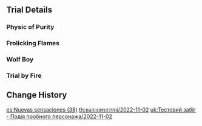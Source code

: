 {{Event
|name              = Test Run - Nahida, Yoimiya, Razor, Bennett
|image             = Test Run - Character Trial Event Nahida Yoimiya Razor Bennett.png
|type              = In-Game
|group             = Test Run
|time_known        = yes
|time_start        = 2022-11-02 11:00:00
|time_start_offset = GMT+8
|time_end          = 2022-11-18 17:59:59
}}

{{Test Run
|character_5_1 = Nahida
|rewards_5_1   = Primogem*20;Kalpalata Lotus*3;Fungal Spores*3
|party_5_1     = Xiangling, Lisa, Barbara
|character_5_2 = Yoimiya
|rewards_5_2   = Primogem*20;Naku Weed*3;Divining Scroll*3
|party_5_2     = Noelle,Xiangling
|character_4_1 = Razor
|rewards_4_1   = Adventurer's Experience*6;Wolfhook*3;Damaged Mask*3
|party_4_1     = Xiangling
|character_4_2 = Bennett
|rewards_4_2   = Mystic Enhancement Ore*3;Windwheel Aster*3;Treasure Hoarder Insignia*3
|party_4_2     = Xiangling
|wish          = The Moongrass' Enlightenment/2022-11-02
|wish2         = Tapestry of Golden Flames/2022-11-02
}}

==Trial Details==
===Physic of Purity===
{{Trial Character/Event/Header}}
{{Trial Character/Event
|character_name         = Nahida
|character_level        = 80
|constellation          = 0
|weapon_name            = A Thousand Floating Dreams
|weapon_level           = 80
|refinement             = 1
|artifact_flower        = Labyrinth Wayfarer
|artifact_feather       = Scholar of Vines
|artifact_sands         = A Time of Insight
|artifact_goblet        = Lamp of the Lost
|artifact_circlet       = Laurel Coronet
|artifact_level         = 20
|set1                   = Deepwood Memories
|set1_piece_bonus       = 4
|normal_attack_talent   = 8
|elemental_skill_talent = 8
|elemental_burst_talent = 8
|hp                     = 19,757
|atk                    = 1,154
|def                    = 598
|em                     = 701
|crit_rate              = 26.0%
|crit_dmg               = 91.9%
|er                     = 146.6%
}}
{{Trial Character/Event
|character_name         = Xiangling
|character_level        = 80
|constellation          = 0
|weapon_name            = Dragon's Bane
|weapon_level           = 80
|refinement             = 1
|artifact_flower        = Royal Flora
|artifact_feather       = Royal Plume
|artifact_sands         = Witch's End Time
|artifact_goblet        = Witch's Heart Flames
|artifact_circlet       = Witch's Scorching Hat
|artifact_level         = 20
|set1                   = Noblesse Oblige
|set1_piece_bonus       = 2
|set2                   = Crimson Witch of Flames
|set2_piece_bonus       = 2
|normal_attack_talent   = 8
|elemental_skill_talent = 8
|elemental_burst_talent = 8
|hp                     = 17,312
|atk                    = 1,390
|def                    = 712
|em                     = 418
|crit_rate              = 57.1%
|crit_dmg               = 91.9%
|er                     = 135.0%
|pyro_dmg               = 61.6%
}}
{{Trial Character/Event
|character_name         = Lisa
|character_level        = 80
|constellation          = 0
|weapon_name            = The Widsith
|weapon_level           = 80
|refinement             = 1
|artifact_flower        = Thundering Fury
|artifact_feather       = Survivor of Catastrophe
|artifact_sands         = Hourglass of Thunder
|artifact_goblet        = Omen of Thunderstorm
|artifact_circlet       = Thunder Summoner's Crown
|artifact_level         = 20
|set1                   = Thundering Fury
|set1_piece_bonus       = 4
|normal_attack_talent   = 8
|elemental_skill_talent = 8
|elemental_burst_talent = 8
|hp                     = 16,034
|atk                    = 1,478
|def                    = 616
|em                     = 217
|er                     = 135.0%
|crit_rate              = 57.1%
|crit_dmg               = 142.2%
|electro_dmg            = 61.6%
}}
{{Trial Character/Event
|character_name         = Barbara
|character_level        = 80
|constellation          = 0
|weapon_name            = Prototype Amber
|weapon_level           = 80
|refinement             = 1
|artifact_flower        = Maiden's Distant Love
|artifact_feather       = Maiden's Heart-Stricken Infatuation
|artifact_sands         = Maiden's Passing Youth
|artifact_goblet        = Maiden's Fleeting Leisure
|artifact_circlet       = Maiden's Fading Beauty
|artifact_level         = 20
|set1                   = Maiden Beloved
|set1_piece_bonus       = 4
|normal_attack_talent   = 8
|elemental_skill_talent = 8
|elemental_burst_talent = 8
|hp                     = 25,121
|atk                    = 1,099
|def                    = 712
|em                     = 145
|crit_rate              = 26.0%
|crit_dmg               = 91.9%
|healing                = 50.9%
|er                     = 186.8%
}}
{{Trial Character/Event/Footer}}

===Frolicking Flames===
{{Trial Character/Event/Header}}
{{Trial Character/Event
|character_name         = Yoimiya
|character_level        = 80
|constellation          = 0
|weapon_name            = Thundering Pulse
|weapon_level           = 80
|refinement             = 1
|artifact_flower        = Entangling Bloom
|artifact_feather       = Shaft of Remembrance
|artifact_sands         = Morning Dew's Moment
|artifact_goblet        = Hopeful Heart
|artifact_circlet       = Capricious Visage
|artifact_level         = 20
|set1                   = Shimenawa's Reminiscence
|set1_piece_bonus       = 4
|normal_attack_talent   = 8
|elemental_skill_talent = 8
|elemental_burst_talent = 8
|hp                     = 16,571
|atk                    = 2,053
|def                    = 655
|em                     = 105
|er                     = 135.0%
|crit_rate              = 40.4%
|crit_dmg               = 214.5%
|pyro_dmg               = 46.6%
}}
{{Trial Character/Event
|character_name         = Noelle
|character_level        = 80
|constellation          = 0
|weapon_name            = Whiteblind
|weapon_level           = 80
|refinement             = 1
|artifact_flower        = Bloom Times
|artifact_feather       = Plume of Luxury
|artifact_sands         = Song of Life
|artifact_goblet        = Calabash of Awakening
|artifact_circlet       = Skeletal Hat
|artifact_level         = 20
|set1                   = Husk of Opulent Dreams
|set1_piece_bonus       = 4
|normal_attack_talent   = 8
|elemental_skill_talent = 8
|elemental_burst_talent = 8
|hp                     = 18,483
|atk                    = 1,132
|def                    = 2,373
|em                     = 105
|crit_rate              = 26.0%
|crit_dmg               = 91.9%
|er                     = 186.8%
}}
{{Trial Character/Event
|character_name         = Xiangling
|character_level        = 80
|constellation          = 0
|weapon_name            = Dragon's Bane
|weapon_level           = 80
|refinement             = 1
|artifact_flower        = Royal Flora
|artifact_feather       = Royal Plume
|artifact_sands         = Witch's End Time
|artifact_goblet        = Witch's Heart Flames
|artifact_circlet       = Witch's Scorching Hat
|artifact_level         = 20
|set1                   = Noblesse Oblige
|set1_piece_bonus       = 2
|set2                   = Crimson Witch of Flames
|set2_piece_bonus       = 2
|normal_attack_talent   = 8
|elemental_skill_talent = 8
|elemental_burst_talent = 8
|hp                     = 17,312
|atk                    = 1,390
|def                    = 712
|em                     = 378
|crit_rate              = 57.1%
|crit_dmg               = 91.9%
|er                     = 135.0%
|pyro_dmg               = 61.6%
}}
{{Trial Character/Event/Footer}}

===Wolf Boy===
{{Trial Character/Event/Header}}
{{Trial Character/Event
|character_name         = Razor
|character_level        = 80
|constellation          = 0
|weapon_name            = Snow-Tombed Starsilver
|weapon_level           = 80
|refinement             = 1
|artifact_flower        = Gladiator's Nostalgia
|artifact_feather       = Gladiator's Destiny
|artifact_sands         = Gladiator's Longing
|artifact_goblet        = Gladiator's Intoxication
|artifact_circlet       = Gladiator's Triumphus
|artifact_level         = 20
|set1                   = Gladiator's Finale
|set1_piece_bonus       = 4
|normal_attack_talent   = 8
|elemental_skill_talent = 8
|elemental_burst_talent = 8
|hp                     = 18,377
|atk                    = 1,685
|def                    = 794
|em                     = 105
|crit_rate              = 57.1%
|crit_dmg               = 91.9%
|er                     = 135.0%
|physical_dmg           = 112.3%
}}
{{Trial Character/Event
|character_name         = Xiangling
|character_level        = 80
|constellation          = 0
|weapon_name            = Dragon's Bane
|weapon_level           = 80
|refinement             = 1
|artifact_flower        = Royal Flora
|artifact_feather       = Royal Plume
|artifact_sands         = Witch's End Time
|artifact_goblet        = Witch's Heart Flames
|artifact_circlet       = Witch's Scorching Hat
|artifact_level         = 20
|set1                   = Noblesse Oblige
|set1_piece_bonus       = 2
|set2                   = Crimson Witch of Flames
|set2_piece_bonus       = 2
|normal_attack_talent   = 8
|elemental_skill_talent = 8
|elemental_burst_talent = 8
|hp                     = 17,312
|atk                    = 1,390
|def                    = 712
|em                     = 378
|crit_rate              = 57.1%
|crit_dmg               = 91.9%
|er                     = 135.0%
|pyro_dmg               = 61.6%
}}
{{Trial Character/Event/Footer}}

===Trial by Fire===
{{Trial Character/Event/Header}}
{{Trial Character/Event
|character_name         = Bennett
|character_level        = 80
|constellation          = 0
|weapon_name            = Favonius Sword
|weapon_level           = 80
|refinement             = 1
|artifact_flower        = Royal Flora
|artifact_feather       = Royal Plume
|artifact_sands         = Royal Pocket Watch
|artifact_goblet        = Royal Silver Urn
|artifact_circlet       = Royal Masque
|artifact_level         = 20
|set1                   = Noblesse Oblige
|set1_piece_bonus       = 4
|normal_attack_talent   = 8
|elemental_skill_talent = 8
|elemental_burst_talent = 8
|hp                     = 29,043
|atk                    = 1,076
|def                    = 815
|em                     = 105
|crit_rate              = 26.0%
|crit_dmg               = 91.9%
|er                     = 262.6%
}}
{{Trial Character/Event
|character_name         = Xiangling
|character_level        = 80
|constellation          = 0
|weapon_name            = Dragon's Bane
|weapon_level           = 80
|refinement             = 1
|artifact_flower        = Royal Flora
|artifact_feather       = Royal Plume
|artifact_sands         = Witch's End Time
|artifact_goblet        = Witch's Heart Flames
|artifact_circlet       = Witch's Scorching Hat
|artifact_level         = 20
|set1                   = Noblesse Oblige
|set1_piece_bonus       = 2
|set2                   = Crimson Witch of Flames
|set2_piece_bonus       = 2
|normal_attack_talent   = 8
|elemental_skill_talent = 8
|elemental_burst_talent = 8
|hp                     = 17,312
|atk                    = 1,390
|def                    = 712
|em                     = 378
|crit_rate              = 57.1%
|crit_dmg               = 91.9%
|er                     = 135.0%
|pyro_dmg               = 61.6%
}}
{{Trial Character/Event/Footer}}

==Change History==
{{Change History|3.2}}

[[es:Nuevas sensaciones (38)]]
[[th:ทดสอบพรสวรรค์/2022-11-02]]
[[uk:Тестовий забіг - Подія пробного персонажа/2022-11-02]]